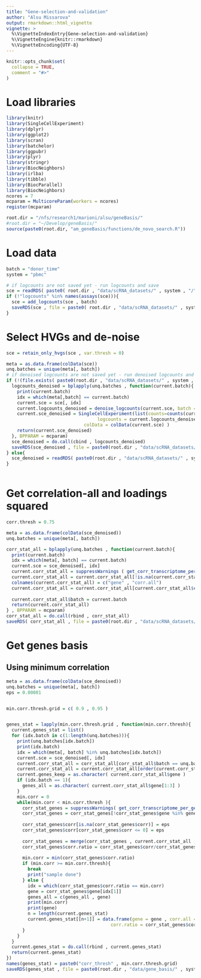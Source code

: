 ```yaml
---
title: "Gene-selection-and-validation"
author: "Alsu Missarova"
output: rmarkdown::html_vignette
vignette: >
  %\VignetteIndexEntry{Gene-selection-and-validation}
  %\VignetteEngine{knitr::rmarkdown}
  %\VignetteEncoding{UTF-8}
---
```


```r
knitr::opts_chunk$set(
  collapse = TRUE,
  comment = "#>"
)
```

# Load libraries

```r

library(knitr)
library(SingleCellExperiment)
library(dplyr)
library(ggplot2)
library(scran)
library(batchelor)
library(ggpubr)
library(plyr)
library(stringr)
library(BiocNeighbors)
library(irlba)
library(tibble)
library(BiocParallel)
library(BiocNeighbors)
ncores = 7
mcparam = MulticoreParam(workers = ncores)
register(mcparam)

root.dir = "/nfs/research1/marioni/alsu/geneBasis/"
#root.dir = "~/Develop/geneBasis/"
source(paste0(root.dir, "am_geneBasis/functions/de_novo_search.R"))

```

# Load data

```r

batch = "donor_time"
system = "pbmc"

# if logcounts are not saved yet - run logcounts and save
sce = readRDS( paste0( root.dir , "data/scRNA_datasets/" , system , "/" , system , ".rds") )
if (!"logcounts" %in% names(assays(sce))){
  sce = add_logcounts(sce , batch)
  saveRDS(sce , file = paste0( root.dir , "data/scRNA_datasets/" , system , "/" , system , ".rds") )
}


```

# Select HVGs and de-noise

```r


sce = retain_only_hvgs(sce , var.thresh = 0)

meta = as.data.frame(colData(sce))
unq.batches = unique(meta[, batch])
# if denoised logcounts are not saved yet - run denoised logcounts and save
if (!(file.exists( paste0(root.dir , "data/scRNA_datasets/" , system , "/" , system , "__denoised.Rds") ) ) ){
  logcounts_denoised = bplapply(unq.batches , function(current.batch){
    print(current.batch)
    idx = which(meta[,batch] == current.batch)
    current.sce = sce[, idx]
    current.logcounts_denoised = denoise_logcounts(current.sce, batch = NULL, n.neigh = 10, nPC = 100)
    current.sce_denoised = SingleCellExperiment(list(counts=counts(current.sce) , 
                                  logcounts = current.logcounts_denoised) , 
                             colData = colData(current.sce) )
    return(current.sce_denoised)
  }, BPPARAM = mcparam)
  sce_denoised = do.call(cbind , logcounts_denoised)
  saveRDS(sce_denoised , file = paste0(root.dir , "data/scRNA_datasets/" , system , "/" , system , "__denoised.Rds"))
} else{
  sce_denoised = readRDS( paste0(root.dir , "data/scRNA_datasets/" , system , "/" , system , "__denoised.Rds") )
}
  

```

# Get correlation-all and loadings squared

```r


corr.thresh = 0.75

meta = as.data.frame(colData(sce_denoised))
unq.batches = unique(meta[, batch])

corr_stat_all = bplapply(unq.batches , function(current.batch){
  print(current.batch)
  idx = which(meta[, batch] == current.batch)
  current.sce = sce_denoised[, idx]
  current.corr_stat_all = suppressWarnings ( get_corr_transcriptome_per_gene(current.sce , assay = "logcounts", genes = rownames(current.sce), batch = NULL, n.neigh = 5 , nPC = 100 , genes.predict = rownames(current.sce) , method = "spearman") )
  current.corr_stat_all = current.corr_stat_all[!is.na(current.corr_stat_all$corr) , ]
  colnames(current.corr_stat_all) = c("gene" , "corr.all")
  current.corr_stat_all = current.corr_stat_all[current.corr_stat_all$corr.all > corr.thresh , ]
  
  current.corr_stat_all$batch = current.batch
  return(current.corr_stat_all)
} , BPPARAM = mcparam)
corr_stat_all = do.call(rbind , corr_stat_all)
saveRDS( corr_stat_all , file = paste0(root.dir , "data/scRNA_datasets/" , system , "/" , system , "corr_stat_all.Rds"))


```

# Get genes basis

## Using minimum correlation

```r


meta = as.data.frame(colData(sce_denoised))
unq.batches = unique(meta[, batch])
eps = 0.00001


min.corr.thresh.grid = c( 0.9 , 0.95 )


genes_stat = lapply(min.corr.thresh.grid , function(min.corr.thresh){
  current.genes_stat = list()
  for (idx.batch in c(1:length(unq.batches))){
    print(unq.batches[idx.batch])
    print(idx.batch)
    idx = which(meta[, batch] %in% unq.batches[idx.batch])
    current.sce = sce_denoised[, idx]
    current.corr_stat_all = corr_stat_all[corr_stat_all$batch == unq.batches[idx.batch] , ]
    current.corr_stat_all = current.corr_stat_all[order(current.corr_stat_all$corr.all , decreasing = T) , ]
    current.genes_keep = as.character( current.corr_stat_all$gene )
    if (idx.batch == 1){
      genes_all = as.character( current.corr_stat_all$gene[1:3] )
    }
    min.corr = 0
    while(min.corr < min.corr.thresh ){
      corr_stat_genes = suppressWarnings( get_corr_transcriptome_per_gene(current.sce , assay = "logcounts" , genes = genes_all , batch = NULL, n.neigh = 5 , nPC = length(genes_all) - 1 , genes.predict = current.genes_keep , method = "spearman"))
      corr_stat_genes = corr_stat_genes[!corr_stat_genes$gene %in% genes_all , ]
    
      corr_stat_genes$corr[is.na(corr_stat_genes$corr)] = eps
      corr_stat_genes$corr[corr_stat_genes$corr <= 0] = eps
    
      corr_stat_genes = merge(corr_stat_genes , current.corr_stat_all , all.x = T , all.y = F)
      corr_stat_genes$corr.ratio = corr_stat_genes$corr/corr_stat_genes$corr.all
    
      min.corr = min(corr_stat_genes$corr.ratio)
      if (min.corr >= min.corr.thresh){
        break
        print("sample done")
      } else {
        idx = which(corr_stat_genes$corr.ratio == min.corr)
        gene = corr_stat_genes$gene[idx[1]]
        genes_all = c(genes_all , gene)
        print(min.corr)
        print(gene)
        n = length(current.genes_stat)
        current.genes_stat[[n+1]] = data.frame(gene = gene , corr.all = corr_stat_genes$corr.all[corr_stat_genes$gene == gene] , 
                                       corr.ratio = corr_stat_genes$corr.ratio[corr_stat_genes$gene == gene] , batch = unq.batches[idx.batch])
      }
    }
  }
  current.genes_stat = do.call(rbind , current.genes_stat)
  return(current.genes_stat)
})
names(genes_stat) = paste0("corr_thresh" , min.corr.thresh.grid)
saveRDS(genes_stat , file = paste0(root.dir , "data/gene_basis/" , system  , "/" , system , "__minCorr_selection.Rds"))



```



